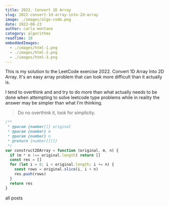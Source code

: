 ```yaml
---
title: 2022. Convert 1D Array
slug: 2022-convert-1d-array-into-2d-array
image: ./images/algo-code.png
date: 2022-08-23
author: carla montano
category: algorithms
readTime: 10
embeddedImages:
  - ./images/html-1.png
  - ./images/html-2.png
  - ./images/html-3.png
---
```



This is my solution to the LeetCode exercise 2022. Convert 1D Array Into 2D Array. It's an easy array problem that can look more difficult than it actually is.

I tend to overthink and and try to do more than what actually needs to be done when attempting to solve leetcode type problems while in reality the answer may be simpler than what I'm thinking.

<blockquote>Do no overthink it, look for simplicity.</blockquote>

```js
/**
 * @param {number[]} original
 * @param {number} m
 * @param {number} n
 * @return {number[][]}
 */
var construct2DArray = function (original, m, n) {
  if (m * n !== original.length) return []
  const res = []
  for (let i = 0; i < original.length; i += n) {
    const rows = original.slice(i, i + n)
    res.push(rows)
  }
  return res
}
```

<Link to="/posts" className="btn center-btn">
  all posts
</Link>
